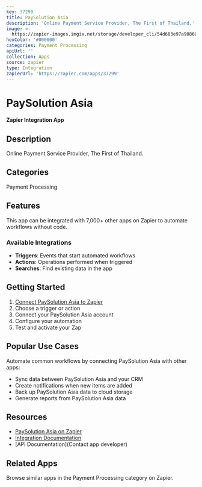 ```yaml
---
key: 37299
title: PaySolution Asia
description: 'Online Payment Service Provider, The First of Thailand.'
image: >-
  https://zapier-images.imgix.net/storage/developer_cli/54d603e97a90860412681938aaec5a7e.png?auto=format%2Ccompress&ixlib=python-3.0.0&q=50
hexColor: '#000000'
categories: Payment Processing
apiUrl: ''
collection: Apps
source: zapier
type: Integration
zapierUrl: 'https://zapier.com/apps/37299'
---
```

# PaySolution Asia

**Zapier Integration App**

## Description

Online Payment Service Provider, The First of Thailand.

## Categories

Payment Processing

## Features

This app can be integrated with 7,000+ other apps on Zapier to automate workflows without code.

### Available Integrations

- **Triggers**: Events that start automated workflows
- **Actions**: Operations performed when triggered
- **Searches**: Find existing data in the app

## Getting Started

1. [Connect PaySolution Asia to Zapier](https://zapier.com/apps/37299)
2. Choose a trigger or action
3. Connect your PaySolution Asia account
4. Configure your automation
5. Test and activate your Zap

## Popular Use Cases

Automate common workflows by connecting PaySolution Asia with other apps:

- Sync data between PaySolution Asia and your CRM
- Create notifications when new items are added
- Back up PaySolution Asia data to cloud storage
- Generate reports from PaySolution Asia data

## Resources

- [PaySolution Asia on Zapier](https://zapier.com/apps/37299)
- [Integration Documentation](https://zapier.com/apps/37299/integrations)
- [API Documentation](Contact app developer)

## Related Apps

Browse similar apps in the Payment Processing category on Zapier.
